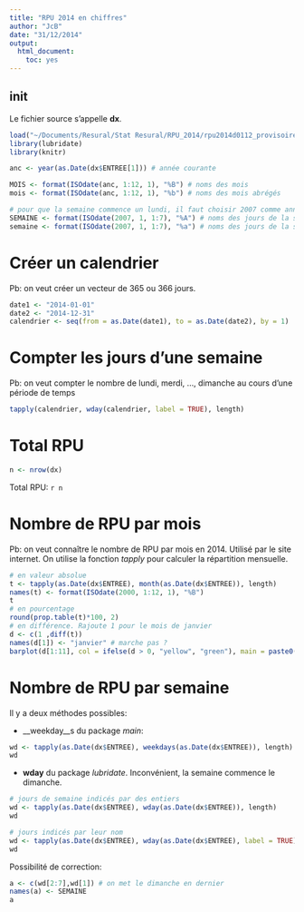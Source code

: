 ```yaml
---
title: "RPU 2014 en chiffres"
author: "JcB"
date: "31/12/2014"
output:
  html_document:
    toc: yes
---
```


init
----
Le fichier source s'appelle __dx__.

```r
load("~/Documents/Resural/Stat Resural/RPU_2014/rpu2014d0112_provisoire.Rda")
library(lubridate)
library(knitr)

anc <- year(as.Date(dx$ENTREE[1])) # année courante

MOIS <- format(ISOdate(anc, 1:12, 1), "%B") # noms des mois
mois <- format(ISOdate(anc, 1:12, 1), "%b") # noms des mois abrégés

# pour que la semaine commence un lundi, il faut choisir 2007 comme année de référence
SEMAINE <- format(ISOdate(2007, 1, 1:7), "%A") # noms des jours de la semaine
semaine <- format(ISOdate(2007, 1, 1:7), "%a") # noms des jours de la semaine abrégés

```

Créer un calendrier
===================

Pb: on veut créer un vecteur de 365 ou 366 jours.

```r
date1 <- "2014-01-01"
date2 <- "2014-12-31"
calendrier <- seq(from = as.Date(date1), to = as.Date(date2), by = 1)

```

Compter les jours d'une semaine
===============================

Pb: on veut compter le nombre de lundi, merdi, ..., dimanche au cours d'une période de temps

```r
tapply(calendrier, wday(calendrier, label = TRUE), length)

```



Total RPU
=========
```r
n <- nrow(dx)

```
Total RPU: `r n`

Nombre de RPU par mois
======================

Pb: on veut connaître le nombre de RPU par mois en 2014. Utilisé par le site internet. On utilise la fonction _tapply_ pour calculer la répartition mensuelle.

```r
# en valeur absolue
t <- tapply(as.Date(dx$ENTREE), month(as.Date(dx$ENTREE)), length)
names(t) <- format(ISOdate(2000, 1:12, 1), "%B")
t
# en pourcentage
round(prop.table(t)*100, 2)
# en différence. Rajoute 1 pour le mois de janvier
d <- c(1 ,diff(t))
names(d[1]) <- "janvier" # marche pas ?
barplot(d[1:11], col = ifelse(d > 0, "yellow", "green"), main = paste0("Variation du nombre de RPU en ", anc))

```

Nombre de RPU par semaine
=========================

Il y a deux méthodes possibles:

- __weekday__s du package _main_:
```r
wd <- tapply(as.Date(dx$ENTREE), weekdays(as.Date(dx$ENTREE)), length)
wd

```
- __wday__ du package _lubridate_. Inconvénient, la semaine commence le dimanche.
```r
# jours de semaine indicés par des entiers
wd <- tapply(as.Date(dx$ENTREE), wday(as.Date(dx$ENTREE)), length)
wd

# jours indicés par leur nom
wd <- tapply(as.Date(dx$ENTREE), wday(as.Date(dx$ENTREE), label = TRUE), length)
wd
```

Possibilité de correction:
```r
a <- c(wd[2:7],wd[1]) # on met le dimanche en dernier
names(a) <- SEMAINE
a

```

